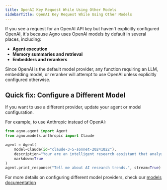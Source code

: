```yaml
---
title: OpenAI Key Request While Using Other Models
sidebarTitle: OpenAI Key Request While Using Other Models
---
```


If you see a request for an OpenAI API key but haven't explicitly configured OpenAI, it's because Agno uses OpenAI models by default in several places, including:

- **Agent execution**
- **Memory summaries and retrieval**
- **Embedders and rerankers**

Since OpenAI is the default model provider, any function requiring an LLM, embedding model, or reranker will attempt to use OpenAI unless explicitly configured otherwise.

## Quick fix: Configure a Different Model

If you want to use a different provider, update your agent or model configuration.

For example, to use Anthropic instead of OpenAI:

```python
from agno.agent import Agent
from agno.models.anthropic import Claude

agent = Agent(
    model=Claude(id="claude-3-5-sonnet-20241022"),
    description="Your are an intelligent research assistant that analyzes research trends",
    markdown=True
)
agent.print_response("Tell me about AI research trends.", stream=True)
```

For more details on configuring different model providers, check our [models documentation](../models/)